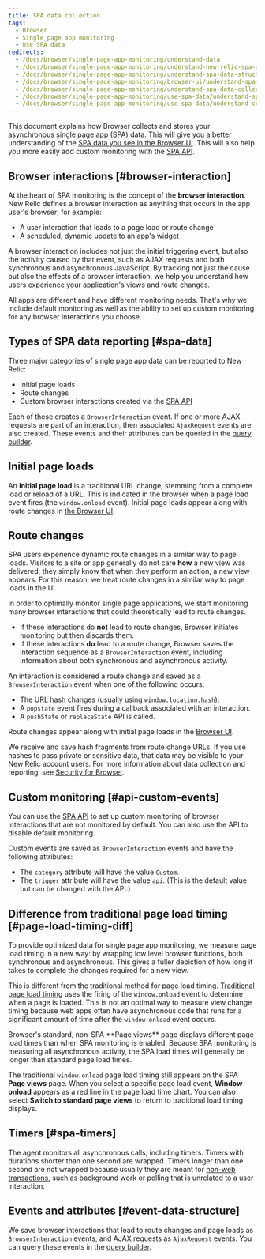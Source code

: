 ```yaml
---
title: SPA data collection
tags:
  - Browser
  - Single page app monitoring
  - Use SPA data
redirects:
  - /docs/browser/single-page-app-monitoring/understand-data
  - /docs/browser/single-page-app-monitoring/understand-new-relic-spa-data
  - /docs/browser/single-page-app-monitoring/understand-spa-data-structure
  - /docs/browser/single-page-app-monitoring/browser-ui/understand-spa-data-collection
  - /docs/browser/single-page-app-monitoring/understand-spa-data-collection
  - /docs/browser/single-page-app-monitoring/use-spa-data/understand-spa-data-collection
  - /docs/browser/single-page-app-monitoring/use-spa-data/understand-collection-asynchronous-spa-data
---
```


This document explains how Browser collects and stores your asynchronous single page app (SPA) data. This will give you a better understanding of the [SPA data you see in the Browser UI](/docs/browser/single-page-app-monitoring/browser-ui/view-spa-data-new-relic-browser). This will also help you more easily add custom monitoring with the [SPA API](/docs/browser/single-page-app-monitoring/use-spa-data/use-spa-api).

## Browser interactions [#browser-interaction]

At the heart of SPA monitoring is the concept of the **browser interaction**. New Relic defines a browser interaction as anything that occurs in the app user's browser; for example:

* A user interaction that leads to a page load or route change
* A scheduled, dynamic update to an app's widget

A browser interaction includes not just the initial triggering event, but also the activity caused by that event, such as AJAX requests and both synchronous and asynchronous JavaScript. By tracking not just the cause but also the effects of a browser interaction, we help you understand how users experience your application's views and route changes.

All apps are different and have different monitoring needs. That's why we include default monitoring as well as the ability to set up custom monitoring for any browser interactions you choose.

## Types of SPA data reporting [#spa-data]

Three major categories of single page app data can be reported to New Relic:

* Initial page loads
* Route changes
* Custom browser interactions created via the [SPA API](/docs/browser/single-page-app-monitoring/spa-api/spa-api)

Each of these creates a `BrowserInteraction` event. If one or more AJAX requests are part of an interaction, then associated `AjaxRequest` events are also created. These events and their attributes can be queried in the [query builder](/docs/query-your-data/explore-query-data/query-builder/use-advanced-nrql-mode-specify-data).

## Initial page loads

An **initial page load** is a traditional URL change, stemming from a complete load or reload of a URL. This is indicated in the browser when a page load event fires (the `window.onload` event). Initial page loads appear along with route changes in [the Browser UI](/docs/browser/single-page-app-monitoring/browser-ui/view-spa-data-new-relic-browser).

## Route changes

SPA users experience dynamic route changes in a similar way to page loads. Visitors to a site or app generally do not care **how** a new view was delivered; they simply know that when they perform an action, a new view appears. For this reason, we treat route changes in a similar way to page loads in the UI.

In order to optimally monitor single page applications, we start monitoring many browser interactions that could theoretically lead to route changes.

* If these interactions do **not** lead to route changes, Browser initiates monitoring but then discards them.
* If these interactions **do** lead to a route change, Browser saves the interaction sequence as a `BrowserInteraction` event, including information about both synchronous and asynchronous activity.

An interaction is considered a route change and saved as a `BrowserInteraction` event when one of the following occurs:

* The URL hash changes (usually using `window.location.hash`).
* A `popstate` event fires during a callback associated with an interaction.
* A `pushState` or `replaceState` API is called.

Route changes appear along with initial page loads in the [Browser UI](/docs/browser/single-page-app-monitoring/browser-ui/view-spa-data-new-relic-browser).

We receive and save hash fragments from route change URLs. If you use hashes to pass private or sensitive data, that data may be visible to your New Relic account users. For more information about data collection and reporting, see [Security for Browser](/docs/browser/new-relic-browser/performance-quality/security-new-relic-browser).

## Custom monitoring [#api-custom-events]

You can use the [SPA API](/docs/browser/new-relic-browser/browser-agent-spa-api) to set up custom monitoring of browser interactions that are not monitored by default. You can also use the API to disable default monitoring.

Custom events are saved as `BrowserInteraction` events and have the following attributes:

* The `category` attribute will have the value `Custom`.
* The `trigger` attribute will have the value `api`. (This is the default value but can be changed with the API.)

## Difference from traditional page load timing [#page-load-timing-diff]

To provide optimized data for single page app monitoring, we measure page load timing in a new way: by wrapping low level browser functions, both synchronous and asynchronous. This gives a fuller depiction of how long it takes to complete the changes required for a new view.

This is different from the traditional method for page load timing. [Traditional page load timing](/docs/browser/new-relic-browser/page-load-timing-resources/page-load-timing-process) uses the firing of the `window.onload` event to determine when a page is loaded. This is not an optimal way to measure view change timing because web apps often have asynchronous code that runs for a significant amount of time after the `window.onload` event occurs.

<Callout variant="tip">
  Browser's standard, non-SPA **Page views** page displays different page load times than when SPA monitoring is enabled. Because SPA monitoring is measuring all asynchronous activity, the SPA load times will generally be longer than standard page load times.
</Callout>

The traditional `window.onload` page load timing still appears on the SPA **Page views** page. When you select a specific page load event, **Window onload** appears as a red line in the page load time chart. You can also select **Switch to standard page views** to return to traditional load timing displays.

## Timers [#spa-timers]

The agent monitors all asynchronous calls, including timers. Timers with durations shorter than one second are wrapped. Timers longer than one second are not wrapped because usually they are meant for [non-web transactions](/docs/apm/transactions/intro-transactions/monitor-background-processes-other-non-web-transactions), such as background work or polling that is unrelated to a user interaction.

## Events and attributes [#event-data-structure]

We save browser interactions that lead to route changes and page loads as `BrowserInteraction` events, and AJAX requests as `AjaxRequest` events. You can query these events in the [query builder](/docs/query-your-data/explore-query-data/query-builder/use-advanced-nrql-mode-specify-data).
